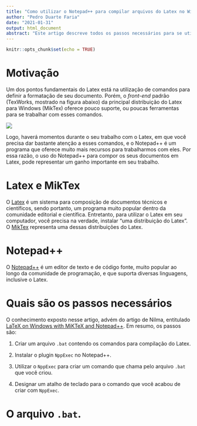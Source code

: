 ```yaml
---
title: "Como utilizar o Notepad++ para compilar arquivos do Latex no Windows"
author: "Pedro Duarte Faria"
date: "2021-01-31"
output: html_document
abstract: "Este artigo descreve todos os passos necessários para se utilizar o Notepad++ como o seu editor de texto para compilar arquivos do Latex."
---
```


```r
knitr::opts_chunk$set(echo = TRUE)
```

# Motivação

Um dos pontos fundamentais do Latex está na utilização de comandos para definir a formatação de seu documento. Porém, o *front-end* padrão (TexWorks, mostrado na figura abaixo) da principal distribuição do Latex para Windows (MikTex) oferece pouco suporte, ou poucas ferramentas para se trabalhar com esses comandos.

![](texwork.png)

Logo, haverá momentos durante o seu trabalho com o Latex, em que você precisa dar bastante atenção a esses comandos, e o Notepad++ é um programa que oferece muito mais recursos para trabalharmos com eles. Por essa razão, o uso do Notepad++ para compor os seus documentos em Latex, pode representar um ganho importante em seu trabalho. 


# Latex e MikTex

O [Latex](https://www.latex-project.org/) é um sistema para composição de documentos técnicos e científicos, sendo portanto, um programa muito popular dentro da comunidade editorial e científica. Entretanto, para utilizar o Latex em seu computador, você precisa na verdade, instalar "uma distribuição do Latex". O [MikTex](https://miktex.org/) representa uma dessas distribuições do Latex.

# Notepad++

O [Notepad++](https://notepad-plus-plus.org/) é um editor de texto e de código fonte, muito popular ao longo da comunidade de programação, e que suporta diversas linguagens, inclusive o Latex.


# Quais são os passos necessários

O conhecimento exposto nesse artigo, advém do artigo de Nilma, entitulado [LaTeX on Windows with MiKTeX and Notepad++](https://nimal.info/blog/2010/latex-on-windows-with-miktex-and-notepad/). Em resumo, os passos são:

1. Criar um arquivo `.bat` contendo os comandos para compilação do Latex.

2. Instalar o plugin `NppExec` no Notepad++.

3. Utilizar o `NppExec` para criar um comando que chama pelo arquivo `.bat` que você criou.

4. Designar um atalho de teclado para o comando que você acabou de criar com `NppExec`.


# O arquivo `.bat`.












